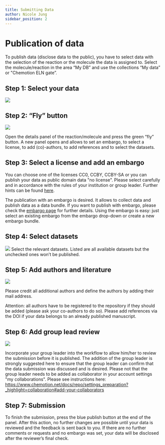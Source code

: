 ```yaml
---
title: Submitting Data
author: Nicole Jung
sidebar_position: 2
---
```


# Publication of data

To publish data (disclose data to the public), you have to select data with the selection of the reaction or the molecule the data is assigned to. Select the molecule/reaction in the area “My DB” and use the collections “My data” or "Chemotion ELN gate”.

## Step 1: Select your data

![](/img/docs/publication-review-process/d0139cda-e311-46e9-a0e6-8693fc769f8b_image_20191030-26466-1bugfxg.png)

## Step 2: “Fly” button

![](/img/docs/publication-review-process/d0139cda-e311-46e9-a0e6-8693fc769f8b_image_20191030-26466-129koqg.png)

Open the details panel of the reaction/molecule and press the green “fly” button. A new panel opens and allows to set an embargo, to select a license, to add (co)-authors, to add references and to select the datasets.

## Step 3: Select a license and add an embargo

You can choose one of the licenses CC0, CCBY, CCBY-SA or you can publish your data as public domain data "no license". Please select carefully and in accordance with the rules of your institution or group leader. Further hints can be found [here](../faq#under-which-kind-of-license-are-the-data-of-the-chemotion-repository-available).

The publication with an embargo is desired. It allows to collect data and publish data as a data bundle. If you want to publish with embargo, please check the [embargo page](embargo) for further details. Using the embargo is easy: just select an existing embargo from the embargo drop-down or create a new embargo bundle.

## Step 4: Select datasets

![](/img/docs/publication-review-process/d0139cda-e311-46e9-a0e6-8693fc769f8b_image_20191030-26466-oafvny.png)
Select the relevant datasets. Listed are all available datasets but the unchecked ones won’t be published.

## Step 5: Add authors and literature

![](/img/docs/publication-review-process/d0139cda-e311-46e9-a0e6-8693fc769f8b_image_20191030-26466-b65f37.png)

Please credit all additional authors and define the authors by adding their mail address.

Attention: all authors have to be registered to the repository if they should be added (please ask your co-authors to do so). Please add references via the DOI if your data belongs to an already published manuscript.

## Step 6: Add group lead review

![](/img/docs/publication-review-process/select-group-lead.png)

Incorporate your group leader into the workflow to allow him/her to review the submission before it is published. The addition of the group leader is strongly suggested here to ensure that the group leader can confirm that the data submission was discussed and is desired. Please not that the group leader needs to be added as collaborator in your account settings "my collaborations". Please see instructions here: https://www.chemotion.net/docs/repo/settings_preparation?_highlight=collaboration#add-your-collaborators

## Step 7: Submission

To finish the submission, press the blue publish button at the end of the panel. After this action, no further changes are possible until your data is reviewed and the feedback is sent back to you. If there are no further comments or requests and no embargo was set, your data will be disclosed after the reviewer’s final check.
